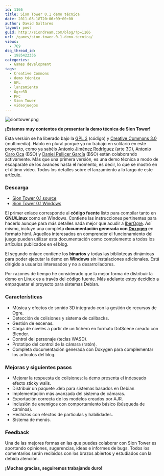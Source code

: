 ```yaml
---
id: 1166
title: Sion Tower 0.1 demo técnica
date: 2011-03-18T20:06:09+00:00
author: David Saltares
layout: post
guid: http://siondream.com/blog/?p=1166
url: /games/sion-tower-0-1-demo-tecnica/
views:
  - 769
dsq_thread_id:
  - 1985422336
categories:
  - Games development
tags:
  - Creative Commons
  - demo técnica
  - GPL
  - lanzamiento
  - Ogre3D
  - PFC
  - Sion Tower
  - videojuegos
---
```


![siontower.png](/img/wp/siontower.webp)

**¡Estamos muy contentos de presentar la demo técnica de Sion Tower!**

Esta versión se ha liberado bajo la [GPL 3](http://www.gnu.org/licenses/gpl-3.0.html) (código) y [Creative Commons 3.0](http://creativecommons.org/licenses/by-nc-sa/3.0/es/) (multimedia). Hablo en plural porque ya no trabajo en solitario en este proyecto, como ya sabéis [Antonio Jiménez Rodríguez](http://ajr-portafolio.blogspot.com/) (arte 3D), [Antonio Caro Oca](http://estudioevergreen.wordpress.com/) (BSO) y [Daniel Pellicer García](http://estudioevergreen.wordpress.com/) (BSO) están colaborando activamente. Más que una primera versión, es una demo técnica a modo de escaparate de los avances hasta el momento, es decir, lo que se mostró en el último vídeo. Todos los detalles sobre el lanzamiento a lo largo de este artículo.

### Descarga

- [Sion Tower 0.1 source](http://forja.rediris.es/frs/download.php/2151/siontower-0.1-demo-src.tar.gz)
- [Sion Tower 0.1 Windows](http://forja.rediris.es/frs/download.php/2152/siontower-0.1-demo-win.zip)

El primer enlace corresponde al **código fuente** listo para compilar tanto en **GNU/Linux** como en Windows. Contiene las instrucciones pertinentes para hacerlo aunque para más detalles nada mejor que acudir a [IberOgre](http://osl2.uca.es/iberogre/index.php/P%C3%A1gina_Principal). Así mismo, incluye una completa **documentación generada con [Doxygen](http://www.stack.nl/~dimitri/doxygen/)** en formato html. Aquellos interesados en comprender el funcionamiento del juego pueden utilizar esta documentación como complemento a todos los artículos publicados en el blog.

El segundo enlace contiene los **binarios** y todas las bibliotecas dinámicas para poder ejecutar la demo en **Windows** sin instalaciones adicionales. Está dirigido a usuarios interesados y no a desarrolladores.

Por razones de tiempo he considerado que la mejor forma de distribuir la demo en Linux es a través del código fuente. Más adelante estoy decidido a empaquetar el proyecto para sistemas Debian.

### Características

- Música y efectos de sonido 3D integrado con la gestión de recursos de Ogre.
- Detección de colisiones y sistema de callbacks.
- Gestión de escenas.
- Carga de niveles a partir de un fichero en formato DotScene creado con Blender.
- Control del personaje (teclas WASD).
- Prototipo del control de la cámara (ratón).
- Completa documentación generada con Doxygen para complementar los artículos del blog.

### Mejoras y siguientes pasos

- Mejorar la respuesta de colisiones: la demo presenta el indeseado efecto sticky walls.
- Distribuir un paquete .deb para sistemas basados en Debian.
- Implementación más avanzada del sistema de cámaras.
- Exportación correcta de los modelos creados por AJR.
- Inclusión de enemigos con comportamiento básico (búsqueda de caminos).
- Hechizos con efectos de partículas y habilidades.
- Sistema de menús.

### Feedback

Una de las mejores formas en las que puedes colaborar con Sion Tower es aportando opiniones, sugerencias, ideas e informes de bugs. Todos los comentarios serán recibidos con los brazos abiertos y estudiados con la debida atención.

**¡Muchas gracias, seguiremos trabajando duro!**
